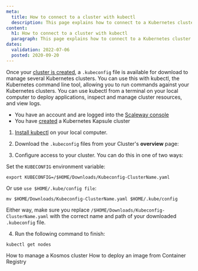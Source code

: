 ```yaml
---
meta:
  title: How to connect to a cluster with kubectl
  description: This page explains how to connect to a Kubernetes cluster via kubectl
content:
  h1: How to connect to a cluster with kubectl
  paragraph: This page explains how to connect to a Kubernetes cluster via kubectl
dates:
  validation: 2022-07-06
  posted: 2020-09-20
---
```


Once your [cluster is created](/compute/kubernetes/how-to/create-cluster), a `.kubeconfig` file is available for download to manage several Kubernetes clusters. You can use this with kubectl, the Kubernetes command line tool, allowing you to run commands against your Kubernetes clusters. You can use kubectl from a terminal on your local computer to deploy applications, inspect and manage cluster resources, and view logs. 

<Message type="requirement">

  - You have an account and are logged into the [Scaleway console](https://console.scaleway.com) 
  - You have [created](/compute/kubernetes/how-to/create-cluster) a Kubernetes Kapsule cluster

</Message>

1. [Install kubectl](/tutorials/kubeflow-on-kapsule/#installing-kubectl-on-your-local-computer) on your local computer.

2. Download the `.kubeconfig` files from your Cluster's **overview** page:
<Lightbox src="scaleway-kapsule_kubeconfig.webp" alt="" />

3. Configure access to your cluster. You can do this in one of two ways:

  Set the `KUBECONFIG` environment variable:
  ```
  export KUBECONFIG=/$HOME/Downloads/Kubeconfig-ClusterName.yaml
  ```

  Or use `use $HOME/.kube/config file`:
  ```
  mv $HOME/Downloads/Kubeconfig-ClusterName.yaml $HOME/.kube/config
  ```

  Either way, make sure you replace `/$HOME/Downloads/Kubeconfig-ClusterName.yaml` with the correct name and path of your downloaded `.kubeconfig` file.

4. Run the following command to finish:

  ```
  kubectl get nodes
  ```
<Navigation title="See Also">
  <PreviousButton to="/compute/kubernetes/how-to/edit-kosmos-cluster/">How to manage a Kosmos cluster</PreviousButton>
  <NextButton to="/compute/kubernetes/how-to/deploy-image-from-container-registry/">How to deploy an image from Container Registry</NextButton>
</Navigation>
